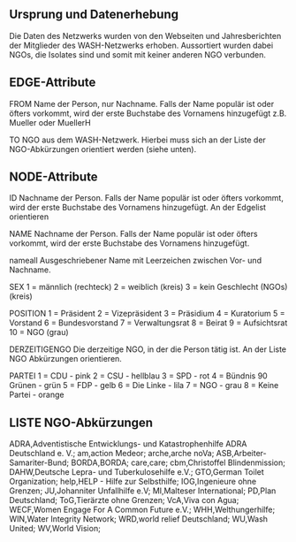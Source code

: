## Ursprung und Datenerhebung

Die Daten des Netzwerks wurden von den Webseiten und Jahresberichten der Mitglieder des WASH-Netzwerks erhoben. Aussortiert wurden dabei NGOs, die Isolates sind und somit mit keiner anderen NGO verbunden.

## EDGE-Attribute
FROM
Name der Person, nur Nachname. Falls der Name populär ist oder öfters vorkommt, wird der erste Buchstabe des Vornamens hinzugefügt z.B. Mueller oder MuellerH

TO
NGO aus dem WASH-Netzwerk. Hierbei muss sich an der Liste der NGO-Abkürzungen orientiert werden (siehe unten).

## NODE-Attribute
ID
Nachname der Person. Falls der Name populär ist oder öfters vorkommt, wird der erste Buchstabe des Vornamens hinzugefügt. An der Edgelist orientieren

NAME
Nachname der Person. Falls der Name populär ist oder öfters vorkommt, wird der erste Buchstabe des Vornamens hinzugefügt.

nameall
Ausgeschriebener Name mit Leerzeichen zwischen Vor- und Nachname.

SEX
1 = männlich (rechteck)
2 = weiblich (kreis)
3 = kein Geschlecht (NGOs) (kreis)

POSITION
1 = Präsident 
2 = Vizepräsident 
3 = Präsidium 
4 = Kuratorium 
5 = Vorstand 
6 = Bundesvorstand 
7 = Verwaltungsrat 
8 = Beirat 
9 = Aufsichtsrat 
10 = NGO (grau)

DERZEITIGENGO
Die derzeitige NGO, in der die Person tätig ist. An der Liste NGO Abkürzungen orientieren.

PARTEI
1 = CDU - pink
2 = CSU - hellblau
3 = SPD - rot
4 = Bündnis 90 Grünen - grün
5 = FDP - gelb
6 = Die Linke - lila
7 = NGO - grau
8 = Keine Partei - orange

## LISTE NGO-Abkürzungen

ADRA,Adventistische Entwicklungs- und Katastrophenhilfe ADRA Deutschland e. V.;
am,action Medeor;
arche,arche noVa;
ASB,Arbeiter-Samariter-Bund;
BORDA,BORDA;
care,care;
cbm,Christoffel Blindenmission;
DAHW,Deutsche Lepra- und Tuberkulosehilfe e.V.;
GTO,German Toilet Organization;
help,HELP - Hilfe zur Selbsthilfe;
IOG,Ingenieure ohne Grenzen;
JU,Johanniter Unfallhilfe e.V; 
MI,Malteser International;
PD,Plan Deutschland;
ToG,Tierärzte ohne Grenzen;
VcA,Viva con Agua;
WECF,Women Engage For A Common Future e.V.; 
WHH,Welthungerhilfe;
WIN,Water Integrity Network;
WRD,world relief Deutschland;
WU,Wash United; 
WV,World Vision;
